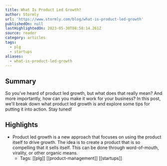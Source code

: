 ```yaml
---
title: What Is Product Led Growth?
author: Stormly
url: 'https://www.stormly.com/blog/what-is-product-led-growth'
publishedOn: null
lastHighlightedOn: 2023-05-30T08:58:14.261Z
source: reader
category: articles
tags:
  - plg
  - startups
aliases:
  - what-is-product-led-growth
---
```

## Summary

So you've heard of product led growth, but what does that really mean? And more importantly, how can you make it work for your business? In this post, we'll break down what product led growth is and explore some tips for putting it into action. Stay tuned!

## Highlights
- Product led growth is a new approach that focuses on using the product itself to drive growth. The idea is to create a product that is so compelling that it sells itself. This can be done through word-of-mouth, virality, or other organic means.
    - Tags: [[plg]] [[product-management]] [[startups]]
